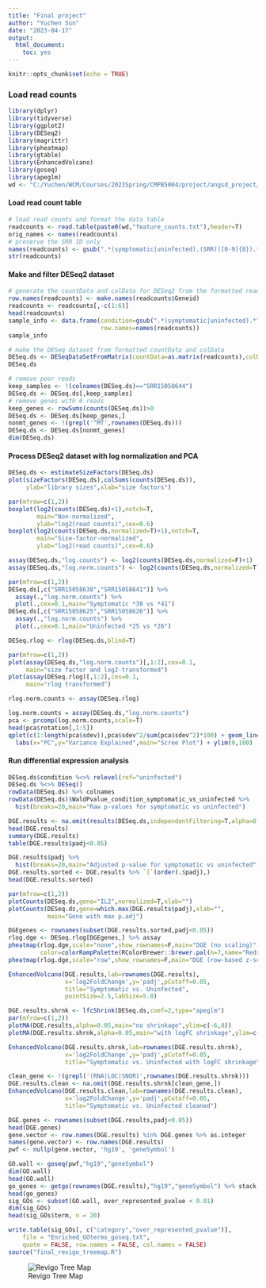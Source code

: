 ```yaml
---
title: "Final project"
author: "Yuchen Sun"
date: "2023-04-17"
output:
  html_document:
    toc: yes
---
```


```r
knitr::opts_chunk$set(echo = TRUE)
```

### Load read counts

```r
library(dplyr)
library(tidyverse)
library(ggplot2)
library(DESeq2)
library(magrittr)
library(pheatmap)
library(gtable)
library(EnhancedVolcano)
library(goseq)
library(apeglm)
wd <- "C:/Yuchen/WCM/Courses/2023Spring/CMPB5004/project/angsd_project/fc_result/"
```

#### Load read count table

```r
# load read counts and format the data table
readcounts <- read.table(paste0(wd,"feature_counts.txt"),header=T)
orig_names <- names(readcounts)
# preserve the SRR ID only
names(readcounts) <- gsub(".*(symptomatic|uninfected).(SRR)([0-9]{8}).*","\\2\\3",orig_names)
str(readcounts)
```

#### Make and filter DESeq2 dataset

```r
# generate the countData and colData for DESeq2 from the formatted read count
row.names(readcounts) <- make.names(readcounts$Geneid)
readcounts <- readcounts[,-c(1:6)]
head(readcounts)
sample_info <- data.frame(condition=gsub(".*(symptomatic|uninfected).*","\\1",orig_names)[-c(1:6)],
                          row.names=names(readcounts))
sample_info
```

```r
# make the DESeq dataset from formatted countData and colData
DESeq.ds <- DESeqDataSetFromMatrix(countData=as.matrix(readcounts),colData=sample_info,design=~condition)
DESeq.ds

# remove poor reads
keep_samples <- !(colnames(DESeq.ds)=="SRR15058644")
DESeq.ds <- DESeq.ds[,keep_samples]
# remove genes with 0 reads
keep_genes <- rowSums(counts(DESeq.ds))>0
DESeq.ds <- DESeq.ds[keep_genes,]
nonmt_genes <- !(grepl('^MT',rownames(DESeq.ds)))
DESeq.ds <- DESeq.ds[nonmt_genes]
dim(DESeq.ds)
```

#### Process DESeq2 dataset with log normalization and PCA

```r
DESeq.ds <- estimateSizeFactors(DESeq.ds)
plot(sizeFactors(DESeq.ds),colSums(counts(DESeq.ds)),
     ylab="library sizes",xlab="size factors")

par(mfrow=c(1,2))
boxplot(log2(counts(DESeq.ds)+1),notch=T,
        main="Non-normalized",
        ylab="log2(read counts)",cex=0.6)
boxplot(log2(counts(DESeq.ds,normalized=T)+1),notch=T,
        main="Size-factor-normalized",
        ylab="log2(read counts)",cex=0.6)
```

```r
assay(DESeq.ds,"log.counts") <- log2(counts(DESeq.ds,normalized=F)+1)
assay(DESeq.ds,"log.norm.counts") <- log2(counts(DESeq.ds,normalized=T)+1)

par(mfrow=c(1,2))
DESeq.ds[,c("SRR15058638","SRR15058641")] %>%
  assay(.,"log.norm.counts") %>%
  plot(.,cex=0.1,main="Symptomatic *38 vs *41")
DESeq.ds[,c("SRR15058625","SRR15058626")] %>%
  assay(.,"log.norm.counts") %>%
  plot(.,cex=0.1,main="Uninfected *25 vs *26")
```

```r
DESeq.rlog <- rlog(DESeq.ds,blind=T)

par(mfrow=c(1,2))
plot(assay(DESeq.ds,"log.norm.counts")[,1:2],cex=0.1,
     main="size factor and log2-transformed")
plot(assay(DESeq.rlog)[,1:2],cex=0.1,
     main="rlog transformed")

rlog.norm.counts <- assay(DESeq.rlog)
```






```r

log.norm.counts = assay(DESeq.ds,"log.norm.counts")
pca <- prcomp(log.norm.counts,scale=T)
head(pca$rotation[,1:5])
qplot(c(1:length(pca$sdev)),pca$sdev^2/sum(pca$sdev^2)*100) + geom_line() +
  labs(x="PC",y="Variance Explained",main="Scree Plot") + ylim(0,100)
```




#### Run differential expression analysis

```r
DESeq.ds$condition %<>% relevel(ref="uninfected")
DESeq.ds %<>% DESeq()
rowData(DESeq.ds) %>% colnames
rowData(DESeq.ds)$WaldPvalue_condition_symptomatic_vs_uninfected %>%
  hist(breaks=20,main="Raw p-values for symptomatic vs uninfected")
```

```r
DGE.results <- na.omit(results(DESeq.ds,independentFiltering=T,alpha=0.05))
head(DGE.results)
summary(DGE.results)
table(DGE.results$padj<0.05)
```

```r
DGE.results$padj %>% 
  hist(breaks=20,main="Adjusted p-value for symptomatic vs uninfected")
DGE.results.sorted <- DGE.results %>% `[`(order(.$padj),)
head(DGE.results.sorted)
```

```r
par(mfrow=c(1,2))
plotCounts(DESeq.ds,gene="IL2",normalized=T,xlab="")
plotCounts(DESeq.ds,gene=which.max(DGE.results$padj),xlab="",
           main="Gene with max p.adj")
```

```r
DGEgenes <- rownames(subset(DGE.results.sorted,padj<0.05))
rlog.dge <- DESeq.rlog[DGEgenes,] %>% assay
pheatmap(rlog.dge,scale="none",show_rownames=F,main="DGE (no scaling)",
         color=colorRampPalette(RColorBrewer::brewer.pal(n=7,name="Reds"))(100))
pheatmap(rlog.dge,scale="row",show_rownames=F,main="DGE (row-based z-score)")
```

```r
EnhancedVolcano(DGE.results,lab=rownames(DGE.results),
                x='log2FoldChange',y='padj',pCutoff=0.05,
                title="Symptomatic vs. Uninfected",
                pointSize=2.5,labSize=5.0)
```

```r
DGE.results.shrnk <- lfcShrink(DESeq.ds,coef=2,type="apeglm")
par(mfrow=c(1,2))
plotMA(DGE.results,alpha=0.05,main="no shrinkage",ylim=c(-6,8))
plotMA(DGE.results.shrnk,alpha=0.05,main="with logFC shrinkage",ylim=c(-6,8))
```


```r
EnhancedVolcano(DGE.results.shrnk,lab=rownames(DGE.results.shrnk),
                x='log2FoldChange',y='padj',pCutoff=0.05,
                title="Symptomatic vs. Uninfected with logFC shrinkage")
```


```r
clean_gene <- !(grepl('(RNA|LOC|SNOR)',rownames(DGE.results.shrnk)))
DGE.results.clean <- na.omit(DGE.results.shrnk[clean_gene,])
EnhancedVolcano(DGE.results.clean,lab=rownames(DGE.results.clean),
                x='log2FoldChange',y='padj',pCutoff=0.05,
                title="Symptomatic vs. Uninfected cleaned")
```



```r
DGE.genes <- rownames(subset(DGE.results,padj<0.05))
head(DGE.genes)
gene.vector <- row.names(DGE.results) %in% DGE.genes %>% as.integer
names(gene.vector) <- row.names(DGE.results)
pwf <- nullp(gene.vector, 'hg19', 'geneSymbol')
```

```r
GO.wall <- goseq(pwf,"hg19","geneSymbol")
dim(GO.wall)
head(GO.wall)
go_genes <- getgo(rownames(DGE.results),"hg19","geneSymbol") %>% stack
head(go_genes)
sig_GOs <- subset(GO.wall, over_represented_pvalue < 0.01)
dim(sig_GOs)
head(sig_GOs$term, n = 20)
```

```r
write.table(sig_GOs[, c("category","over_represented_pvalue")],
    file = "Enriched_GOterms_goseq.txt",
    quote = FALSE, row.names = FALSE, col.names = FALSE)
source("final_revigo_treemap.R")
```

![Revigo Tree Map](final_revigo_treemap.png)



